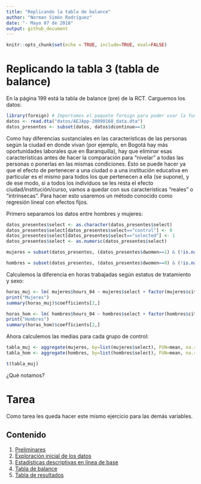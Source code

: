 ```yaml
---
title: "Replicando la tabla de balance"
author: "Norman Simón Rodríguez"
date: "- Mayo 07 de 2018"
output: github_document
---
```

  
```r
knitr::opts_chunk$set(echo = TRUE, include=TRUE, eval=FALSE)
```

# Replicando la tabla 3 (tabla de balance)

En la página 199 está la tabla de balance (pre) de la RCT. Carguemos los datos:

```r
library(foreign) # Importamos el paquete foreign para poder usar la función read.dta()
datos <- read.dta("datos/AEJApp-20090168_data.dta")
datos_presentes <- subset(datos, datos$dcontinue==1)
```

Como hay diferencias sustanciales en las características de las personas según la ciudad en donde vivan (por ejemplo, en Bogotá hay más oportunidades laborales que en Baranquilla), hay que eliminar esas características antes de hacer la comparación para "nivelar" a todas las personas o ponerlas en las mismas condiciones. Esto se puede hacer ya que el efecto de pertenecer a una ciudad o a una institución educativa en particular es el mismo para todos los que pertenecen a ella (se supone), y de ese modo, si a todos los individuos se les resta el efecto ciudad/institución/curso, vamos a quedar con sus características "reales" o "intrínsecas". Para hacer esto usaremos un método conocido como regresión lineal con efectos fijos.

Primero separamos los datos entre hombres y mujeres:

```r
datos_presentes$select <- as.character(datos_presentes$select)
datos_presentes$select[datos_presentes$select=="control"] <- 0
datos_presentes$select[datos_presentes$select=="selected"] <- 1
datos_presentes$select <- as.numeric(datos_presentes$select)

mujeres = subset(datos_presentes, (datos_presentes$dwomen==1) & (!is.na(datos_presentes$city)) & (!is.na(datos_presentes$codigo_ecap)) & (!is.na(datos_presentes$codigo_curs)) )

hombres = subset(datos_presentes, (datos_presentes$dwomen==0) & (!is.na(datos_presentes$city)) & (!is.na(datos_presentes$codigo_ecap)) & (!is.na(datos_presentes$codigo_curs)) )
```

Calculemos la diferencia en horas trabajadas según estatus de tratamiento y sexo:

```r
horas_muj <- lm( mujeres$hours_04 ~ mujeres$select + factor(mujeres$city) + factor(mujeres$codigo_ecap) + factor(mujeres$codigo_curs ) )
print("Mujeres")
summary(horas_muj)$coefficients[2,]

horas_hom <- lm( hombres$hours_04 ~ hombres$select + factor(hombres$city) + factor(hombres$codigo_ecap) + factor(hombres$codigo_curs) )
print("Hombres")
summary(horas_hom)$coefficients[2,]
```

Ahora calculemos las medias para cada grupo de control:

```r
tabla_muj <- aggregate(mujeres, by=list(mujeres$select), FUN=mean, na.rm=TRUE)
tabla_hom <- aggregate(hombres, by=list(hombres$select), FUN=mean, na.rm=TRUE)

t(tabla_muj)
```

¿Qué notamos?

# Tarea

Como tarea les queda hacer este mismo ejercicio para las demás variables.

## Contenido

1. [Preliminares](preliminares.md)
1. [Exploración inicial de los datos](exploracion.md)
1. [Estadísticas descriptivas en línea de base](tabla2.md)
1. [Tabla de balance](tabla3.md)
1. [Tabla de resultados](tablaresultados.md)
